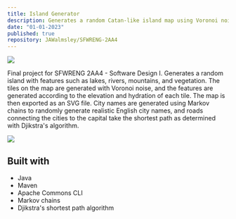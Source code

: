 ```yaml
---
title: Island Generator
description: Generates a random Catan-like island map using Voronoi noise.
date: "01-01-2023"
published: true
repository: JAWalmsley/SFWRENG-2AA4
---
```


![](/images/A4_island.svg)

Final project for SFWRENG 2AA4 - Software Design I. Generates a random island with features such as lakes, rivers, mountains, and vegetation. The tiles on the map are generated with Voronoi noise, and the features are generated according to the elevation and hydration of each tile. The map is then exported as an SVG file. City names are generated using Markov chains to randomly generate realistic English city names, and roads connecting the cities to the capital take the shortest path as determined with Djikstra's algorithm.

![](/images/A4_island2.svg)


## Built with
* Java
* Maven
* Apache Commons CLI
* Markov chains
* Djikstra's shortest path algorithm